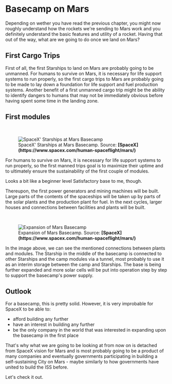 
# Basecamp on Mars
Depending on wether you have read the previous chapter, you might now roughly understand how the rockets we're sending to Mars work and you definitely understand the basic features and utility of a rocket. Having that out of the way, what are we going to do once we land on Mars?
## First Cargo Trips

First of all, the first Starships to land on Mars are probably going to be unmanned. For humans to survive on Mars, it is necessary for life support systems to run properly, so the first cargo trips to Mars are probably going to be made to lay down a foundation for life support and fuel production systems. Another benefit of a first unmanned cargo trip might be the ability to identify dangers to humans that may not be immediately obvious before having spent some time in the landing zone.

## First modules

<br />
<figure>
<Image src={require(".//../../../resources/images/basebuild1.jpg")} alt="SpaceX' Starships at Mars Basecamp" />
<figcaption>SpaceX' Starships at Mars Basecamp. Source: <strong>[SpaceX](https://www.spacex.com/human-spaceflight/mars/)</strong></figcaption>
</figure>

For humans to survive on Mars, it is necessary for life support systems to run properly, so the first manned trips goal is to maximize their uptime and to ultimately ensure the sustainability of the first couple of modules. 

Looks a bit like a beginner level Satisfactory base to me, though.

Thereupon, the first power generators and mining machines will be built. Large parts of the contents of the spaceships will be taken up by parts of the solar plants and the production plant for fuel. In the next cycles, larger houses and connections between facilities
and plants will be built.

<br />
<figure>
<Image src={require(".//../../../resources/images/basebuild2.jpg")} alt="Expansion of Mars Basecamp" />
<figcaption>Expansion of Mars Basecamp. Source: <strong>[SpaceX](https://www.spacex.com/human-spaceflight/mars/)</strong></figcaption>
</figure>

In the image above, we can see the mentioned connections between plants and modules. The Starship in the middle of the basecamp is connected to other Starships and the camp modules via a tunnel, most probably to use it as an interim storage between the camp and Starships. The base is being further expanded and 
more solar cells will be put into operation step by step to support the basecamp's power supply.

## Outlook
For a basecamp, this is pretty solid. However, it is very improbable for SpaceX to be able to:

- afford building any further
- have an interest in building any further
- be the only company in the world that was interested in expanding upon the basecamp in the first place

That's why what we are going to be looking at from now on is detached from SpaceX vision for Mars and is most probably going to be a product of many companies and eventually governments participating in building a self-sustaining City on Mars - maybe similarly to how governments have united to build the ISS before.

Let's check it out.

<Analytics />